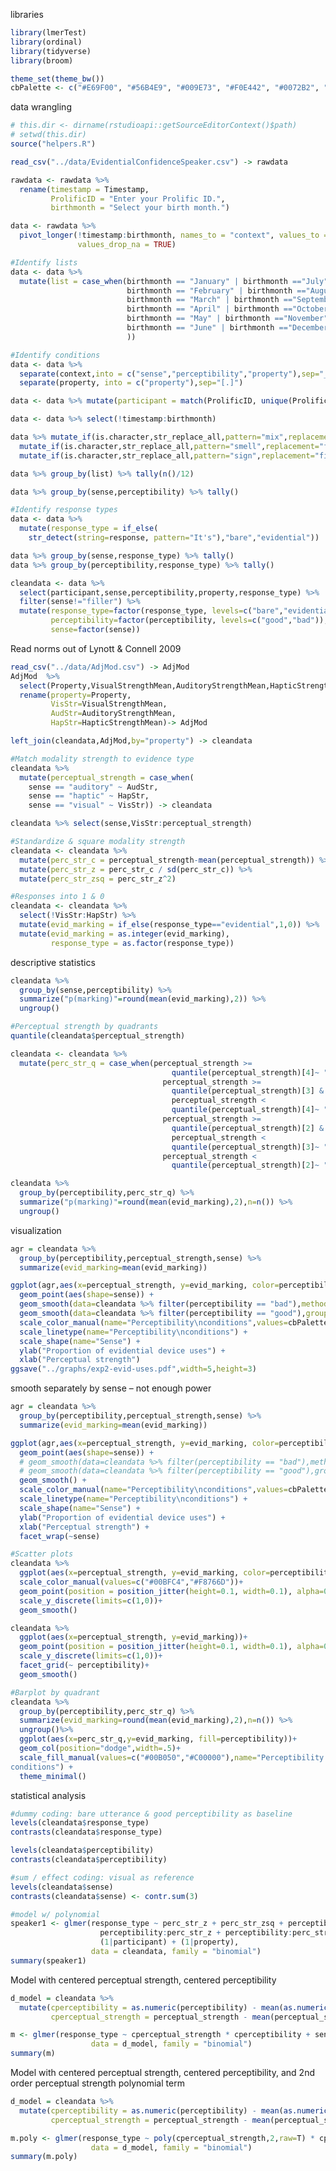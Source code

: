 libraries
```r
library(lmerTest)
library(ordinal)
library(tidyverse)
library(broom)

theme_set(theme_bw())
cbPalette <- c("#E69F00", "#56B4E9", "#009E73", "#F0E442", "#0072B2", "#D55E00", "#CC79A7")
```

data wrangling
```r
# this.dir <- dirname(rstudioapi::getSourceEditorContext()$path)
# setwd(this.dir)
source("helpers.R")

read_csv("../data/EvidentialConfidenceSpeaker.csv") -> rawdata

rawdata <- rawdata %>% 
  rename(timestamp = Timestamp,
         ProlificID = "Enter your Prolific ID.",
         birthmonth = "Select your birth month.")

data <- rawdata %>% 
  pivot_longer(!timestamp:birthmonth, names_to = "context", values_to = "response",
               values_drop_na = TRUE)

#Identify lists
data <- data %>% 
  mutate(list = case_when(birthmonth == "January" | birthmonth =="July" ~ 1,
                          birthmonth == "February" | birthmonth =="August" ~ 2,
                          birthmonth == "March" | birthmonth =="September" ~ 3,
                          birthmonth == "April" | birthmonth =="October" ~ 4,
                          birthmonth == "May" | birthmonth =="November" ~ 5,
                          birthmonth == "June" | birthmonth =="December" ~ 6,
                          ))

#Identify conditions
data <- data %>% 
  separate(context,into = c("sense","perceptibility","property"),sep="_") %>% 
  separate(property, into = c("property"),sep="[.]")

data <- data %>% mutate(participant = match(ProlificID, unique(ProlificID)))

data <- data %>% select(!timestamp:birthmonth)

data %>% mutate_if(is.character,str_replace_all,pattern="mix",replacement="filler") %>% 
  mutate_if(is.character,str_replace_all,pattern="smell",replacement="filler") %>%
  mutate_if(is.character,str_replace_all,pattern="sign",replacement="filler") -> data

data %>% group_by(list) %>% tally(n()/12)

data %>% group_by(sense,perceptibility) %>% tally()

#Identify response types
data <- data %>% 
  mutate(response_type = if_else(
    str_detect(string=response, pattern="It's"),"bare","evidential"))

data %>% group_by(sense,response_type) %>% tally()
data %>% group_by(perceptibility,response_type) %>% tally()

cleandata <- data %>% 
  select(participant,sense,perceptibility,property,response_type) %>% 
  filter(sense!="filler") %>% 
  mutate(response_type=factor(response_type, levels=c("bare","evidential")),
         perceptibility=factor(perceptibility, levels=c("good","bad")),
         sense=factor(sense))


```

Read norms out of Lynott & Connell 2009
``` r
read_csv("../data/AdjMod.csv") -> AdjMod
AdjMod  %>%  
  select(Property,VisualStrengthMean,AuditoryStrengthMean,HapticStrengthMean) %>% 
  rename(property=Property,
         VisStr=VisualStrengthMean,
         AudStr=AuditoryStrengthMean,
         HapStr=HapticStrengthMean)-> AdjMod

left_join(cleandata,AdjMod,by="property") -> cleandata

#Match modality strength to evidence type
cleandata %>% 
  mutate(perceptual_strength = case_when(
    sense == "auditory" ~ AudStr,
    sense == "haptic" ~ HapStr,
    sense == "visual" ~ VisStr)) -> cleandata

cleandata %>% select(sense,VisStr:perceptual_strength)

#Standardize & square modality strength
cleandata <- cleandata %>% 
  mutate(perc_str_c = perceptual_strength-mean(perceptual_strength)) %>% 
  mutate(perc_str_z = perc_str_c / sd(perc_str_c)) %>% 
  mutate(perc_str_zsq = perc_str_z^2)

#Responses into 1 & 0
cleandata <- cleandata %>% 
  select(!VisStr:HapStr) %>% 
  mutate(evid_marking = if_else(response_type=="evidential",1,0)) %>% 
  mutate(evid_marking = as.integer(evid_marking),
         response_type = as.factor(response_type))
```

descriptive statistics
``` r
cleandata %>% 
  group_by(sense,perceptibility) %>% 
  summarize("p(marking)"=round(mean(evid_marking),2)) %>%
  ungroup()

#Perceptual strength by quadrants
quantile(cleandata$perceptual_strength)

cleandata <- cleandata %>% 
  mutate(perc_str_q = case_when(perceptual_strength >= 
                                    quantile(perceptual_strength)[4]~ "Q4",
                                  perceptual_strength >= 
                                    quantile(perceptual_strength)[3] &
                                    perceptual_strength < 
                                    quantile(perceptual_strength)[4]~ "Q3",
                                  perceptual_strength >= 
                                    quantile(perceptual_strength)[2] &
                                    perceptual_strength < 
                                    quantile(perceptual_strength)[3]~ "Q2",
                                  perceptual_strength < 
                                    quantile(perceptual_strength)[2]~ "Q1")) 

cleandata %>% 
  group_by(perceptibility,perc_str_q) %>%
  summarize("p(marking)"=round(mean(evid_marking),2),n=n()) %>% 
  ungroup()
```

visualization
```r
agr = cleandata %>% 
  group_by(perceptibility,perceptual_strength,sense) %>%
  summarize(evid_marking=mean(evid_marking))

ggplot(agr,aes(x=perceptual_strength, y=evid_marking, color=perceptibility,linetype=perceptibility))+
  geom_point(aes(shape=sense)) +
  geom_smooth(data=cleandata %>% filter(perceptibility == "bad"),method="lm") +
  geom_smooth(data=cleandata %>% filter(perceptibility == "good"),group=1) +
  scale_color_manual(name="Perceptibility\nconditions",values=cbPalette[5:6]) +
  scale_linetype(name="Perceptibility\nconditions") +
  scale_shape(name="Sense") +
  ylab("Proportion of evidential device uses") +
  xlab("Perceptual strength")
ggsave("../graphs/exp2-evid-uses.pdf",width=5,height=3)
```
smooth separately by sense -- not enough power
```r
agr = cleandata %>% 
  group_by(perceptibility,perceptual_strength,sense) %>%
  summarize(evid_marking=mean(evid_marking))

ggplot(agr,aes(x=perceptual_strength, y=evid_marking, color=perceptibility,linetype=perceptibility))+
  geom_point(aes(shape=sense)) +
  # geom_smooth(data=cleandata %>% filter(perceptibility == "bad"),method="lm") +
  # geom_smooth(data=cleandata %>% filter(perceptibility == "good"),group=1) +
  geom_smooth() +
  scale_color_manual(name="Perceptibility\nconditions",values=cbPalette[5:6]) +
  scale_linetype(name="Perceptibility\nconditions") +
  scale_shape(name="Sense") +
  ylab("Proportion of evidential device uses") +
  xlab("Perceptual strength") +
  facet_wrap(~sense)
```

```r
#Scatter plots
cleandata %>% 
  ggplot(aes(x=perceptual_strength, y=evid_marking, color=perceptibility))+
  scale_color_manual(values=c("#00BFC4","#F8766D"))+
  geom_point(position = position_jitter(height=0.1, width=0.1), alpha=0.7)+
  scale_y_discrete(limits=c(1,0))+
  geom_smooth()

cleandata %>% 
  ggplot(aes(x=perceptual_strength, y=evid_marking))+
  geom_point(position = position_jitter(height=0.1, width=0.1), alpha=0.5)+
  scale_y_discrete(limits=c(1,0))+
  facet_grid(~ perceptibility)+
  geom_smooth()

#Barplot by quadrant
cleandata %>% 
  group_by(perceptibility,perc_str_q) %>%
  summarize(evid_marking=round(mean(evid_marking),2),n=n()) %>% 
  ungroup()%>%  
  ggplot(aes(x=perc_str_q,y=evid_marking, fill=perceptibility))+
  geom_col(position="dodge",width=.5)+
  scale_fill_manual(values=c("#00B050","#C00000"),name="Perceptibility 
conditions") +
  theme_minimal()

```

statistical analysis
``` r
#dummy coding: bare utterance & good perceptibility as baseline
levels(cleandata$response_type)
contrasts(cleandata$response_type)

levels(cleandata$perceptibility)
contrasts(cleandata$perceptibility)

#sum / effect coding: visual as reference
levels(cleandata$sense)
contrasts(cleandata$sense) <- contr.sum(3)

#model w/ polynomial
speaker1 <- glmer(response_type ~ perc_str_z + perc_str_zsq + perceptibility + sense +
                    perceptibility:perc_str_z + perceptibility:perc_str_zsq +
                    (1|participant) + (1|property),
                  data = cleandata, family = "binomial")
summary(speaker1)

```
Model with centered perceptual strength, centered perceptibility
```r
d_model = cleandata %>% 
  mutate(cperceptibility = as.numeric(perceptibility) - mean(as.numeric(perceptibility)),
         cperceptual_strength = perceptual_strength - mean(perceptual_strength)) 

m <- glmer(response_type ~ cperceptual_strength * cperceptibility + sense + (1|participant),
                  data = d_model, family = "binomial")
summary(m)

```
Model with centered perceptual strength, centered perceptibility, and 2nd order perceptual strength polynomial term
```r
d_model = cleandata %>% 
  mutate(cperceptibility = as.numeric(perceptibility) - mean(as.numeric(perceptibility)),
         cperceptual_strength = perceptual_strength - mean(perceptual_strength)) 

m.poly <- glmer(response_type ~ poly(cperceptual_strength,2,raw=T) * cperceptibility + (1|participant) + (1|property),
                  data = d_model, family = "binomial")
summary(m.poly)
```
